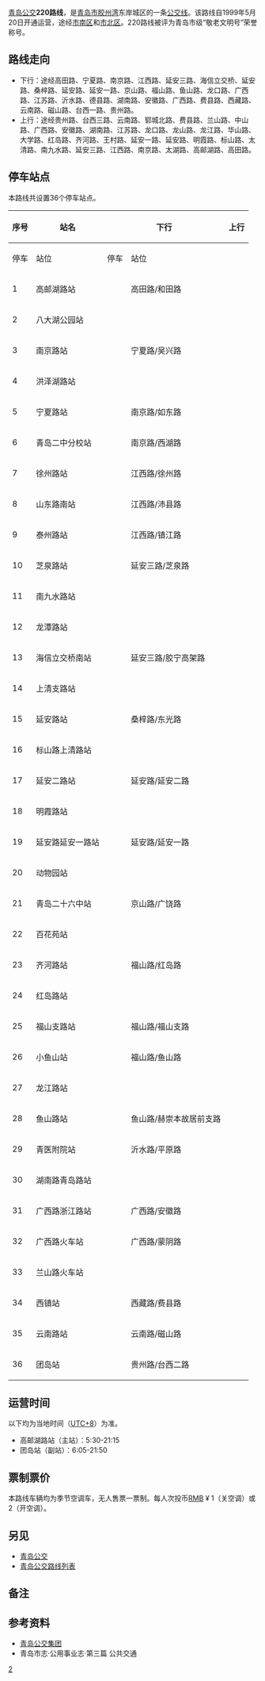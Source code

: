 {{Infobox Bus Route 
| image= [[File:SWB6820MG+220.jpg|250px]]
| number= 220路
| operator= [[青岛公交#青岛公交集团|公交]]市南巴士第四分公司
| garage= 宁夏路场站
| length= 12.8 [[千米|km]]
| time= 
| start= 和田路站
| via= 
| end= 团岛贵州路站
| level= 
| frequency= 
| Other_route= 
| vehicle=上海申沃 SWB6820MG
| Fare= [[人民币|RMB]] ¥ 2（开空调）<br>RMB ¥ 1（关空调）
| Section_Fare1=
| Section_Fare2=
| compete= 
| bgcolor= green
| fontcolor= white
}}
[[青岛公交|青岛公交]]'''220路线'''，是[[青岛市|青岛市]][[胶州湾|胶州湾]]东岸城区的一条[[青岛公交路线列表|公交线]]。该路线自1999年5月20日开通运营，途经[[市南区|市南区]]和[[市北区|市北区]]{{参|name=地图|{{cite|url=http://ditu.amap.com/search?query=220%E8%B7%AF&city=370200|title=高德地图 青岛220路|publisher=高德地图|accessdate=2016-10-20|archive-date=2016-10-21|archive-url=https://web.archive.org/web/20161021001036/http://ditu.amap.com/search?query=220%E8%B7%AF&city=370200|dead-url=no}}}}。220路线被评为青岛市级“敬老文明号”荣誉称号。{{参|{{cite|url=http://epaper.qingdaonews.com/html/lnshb/20161010/lnshb1034008.html|title=全国“敬老文明号”荣誉颁布三周年庆典|publisher=老年生活报|author=张磊|date=2016-10-10|accessdate=2016-10-20|archive-date=2020-12-20|archive-url=https://web.archive.org/web/20201220001222/http://epaper.qingdaonews.com/html/lnshb/20161010/lnshb1034008.html|dead-url=no}}}}

==路线走向==
*下行：途经高田路、宁夏路、南京路、江西路、延安三路、海信立交桥、延安路、桑梓路、延安路、延安一路、京山路、福山路、鱼山路、龙口路、广西路、江苏路、沂水路、德县路、湖南路、安徽路、广西路、费县路、西藏路、云南路、磁山路、台西一路、贵州路。
*上行：途经贵州路、台西三路、云南路、郓城北路、费县路、兰山路、中山路、广西路、安徽路、湖南路、江苏路、龙口路、龙山路、龙江路、华山路、大学路、红岛路、齐河路、王村路、延安一路、延安路、明霞路、标山路、太清路、南九水路、延安三路、江西路、南京路、太湖路、高邮湖路、高田路。{{参|name=指南|{{cite|author=青岛公交集团有限责任公司|title=青岛市公共交通汽电车乘车指南|location=青岛|publisher=青岛出版社|date=2002-05|isbn=7543620901}}}}{{参|name=新闻网A|{{cite|url=http://news.qingdaonews.com/qingdao/2014-11/19/content_10777421.htm|title=权威版青岛公交线路站点大全出炉 出门不迷路|publisher=青岛日报-青报网|date=2014-11-19|accessdate=2016-10-13|archive-date=2020-12-20|archive-url=https://web.archive.org/web/20201220001225/http://news.qingdaonews.com/qingdao/2014-11/19/content_10777421.htm|dead-url=no}}}}{{参|name=地图}}

==停车站点==
本路线共设置36个停车站点。{{参|name=指南}}{{参|name=官网|{{cite|url=http://www.qdbus.com.cn/web/XianLuList2.aspx?type=220|title=智能出行 > 线路站点 > 220路|publisher=青岛公交集团网站|access-date=2016-09-28|archive-url=https://web.archive.org/web/20161020175947/http://www.qdbus.com.cn/web/XianLuList2.aspx?type=220|archive-date=2016-10-20|dead-url=yes}}}}{{参|name=新闻网|{{cite|url=http://travel.qingdaonews.com/gongjiao/220road.html|title=青岛220路公交车路线|publisher=青岛新闻网|accessdate=2016-10-20|archive-date=2020-12-20|archive-url=https://web.archive.org/web/20201220001207/http://travel.qingdaonews.com/gongjiao/220road.html|dead-url=no}}}}{{参|name=新闻网A}}
{| class="wikitable" 
!rowspan="2" |序号!!rowspan="2" |站名!!colspan="2" |下行!!colspan="2" |上行!!rowspan="2" |换乘地铁
|-
!停车!!站位!!停车!!站位
|-
|1||高邮湖路站||{{QP|下}}{{QP|bus}}||高田路/和田路||{{QP|上}}{{QP|bus}}||高田路/和田路||
|-
|2||八大湖公园站||||||{{QP|上}}{{QP|bus}}||太湖路/高邮湖路||
|-
|3||南京路站||{{QP|下}}{{QP|bus}}||宁夏路/吴兴路||||||[[宁夏路站|宁夏路站]]{{QM|3i}}{{QM|5i}}
|-
|4||洪泽湖路站||||||{{QP|上}}{{QP|bus}}||太湖路/洪泽湖路||
|-
|5||宁夏路站||{{QP|下}}{{QP|bus}}||南京路/如东路||||||
|-
|6||青岛二中分校站||{{QP|下}}{{QP|bus}}||南京路/西湖路||{{QP|上}}{{QP|bus}}||江西路/南京路||[[江西路站|江西路站]]{{QM|3i}}
|-
|7||徐州路站||{{QP|下}}{{QP|bus}}||江西路/徐州路||{{QP|上}}{{QP|bus}}||江西路/徐州路||
|-
|8||山东路南站||{{QP|下}}{{QP|bus}}||江西路/沛县路||{{QP|上}}{{QP|bus}}||江西路/泰州路||
|-
|9||泰州路站||{{QP|下}}{{QP|bus}}||江西路/镇江路||||||
|-
|10||芝泉路站||{{QP|下}}{{QP|bus}}||延安三路/芝泉路||{{QP|上}}{{QP|bus}}||江西路/镇江南路||[[芝泉路站|芝泉路站]]{{QM|2i}}
|-
|11||南九水路站||||||{{QP|上}}{{QP|bus}}||南九水路/太清路||
|-
|12||龙潭路站||||||{{QP|上}}{{QP|bus}}||太清路/龙潭路||
|-
|13||海信立交桥南站||{{QP|下}}{{QP|bus}}||延安三路/胶宁高架路||||||[[海信桥站|海信桥站]]{{QM|2i}}{{QM|5i}}
|-
|14||上清支路站||||||{{QP|上}}{{QP|bus}}||太清路/上清支路||
|-
|15||延安路站||{{QP|下}}{{QP|bus}}||桑梓路/东光路||||||
|-
|16||标山路上清路站||||||{{QP|上}}{{QP|bus}}||标山路/上清路||
|-
|17||延安二路站||{{QP|下}}{{QP|bus}}||延安路/延安二路||||||
|-
|18||明霞路站||||||{{QP|上}}{{QP|bus}}||明霞路/标山路||
|-
|19||延安路延安一路站||{{QP|下}}{{QP|bus}}||延安路/延安一路||{{QP|上}}{{QP|bus}}||延安路/延安一路||
|-
|20||动物园站||||||{{QP|上}}{{QP|bus}}||延安一路/广饶路||[[广饶路站|广饶路站]]{{QM|1i}}
|-
|21||青岛二十六中站||{{QP|下}}{{QP|bus}}||京山路/广饶路||||||[[广饶路站|广饶路站]]{{QM|1i}}
|-
|22||百花苑站||||||{{QP|上}}{{QP|bus}}||王村路/延安一路||
|-
|23||齐河路站||{{QP|下}}{{QP|bus}}||福山路/红岛路||||||
|-
|24||红岛路站||||||{{QP|上}}{{QP|bus}}||红岛路/红岛支路||
|-
|25||福山支路站||{{QP|下}}{{QP|bus}}||福山路/福山支路||||||
|-
|26||小鱼山站||{{QP|下}}{{QP|bus}}||福山路/鱼山路||||||
|-
|27||龙江路站||||||{{QP|上}}{{QP|bus}}||龙江路-黄县支路||
|-
|28||鱼山路站||{{QP|下}}{{QP|bus}}||鱼山路/赫崇本故居前支路||||||
|-
|29||青医附院站||{{QP|下}}{{QP|bus}}||沂水路/平原路||{{QP|上}}{{QP|bus}}||龙山路/龙口路||[[沂水路站|沂水路站]]{{QM|4i}}
|-
|30||湖南路青岛路站||||||{{QP|上}}{{QP|bus}}||湖南路/青岛路||
|-
|31||广西路浙江路站||{{QP|下}}{{QP|bus}}||广西路/安徽路||{{QP|上}}{{QP|bus}}||广西路/浙江路||
|-
|32||广西路火车站||{{QP|下}}{{QP|bus}}||广西路/蒙阴路||||||[[青岛站|青岛站]]{{QM|1i}}{{QM|3i}}
|-
|33||兰山路火车站||||||{{QP|上}}{{QP|bus}}||兰山路/广西支路||[[青岛站|青岛站]]{{QM|1i}}{{QM|3i}}
|-
|34||西镇站||{{QP|下}}{{QP|bus}}||西藏路/费县路||{{QP|上}}{{QP|bus}}||费县路/西藏路||[[西镇站|西镇站]]{{QM|1i}}
|-
|35||云南路站||{{QP|下}}{{QP|bus}}||云南路/磁山路||{{QP|上}}{{QP|bus}}||云南路/郓城北路||[[西镇站|西镇站]]{{QM|1i}}
|-
|36||团岛站||{{QP|下}}{{QP|bus}}||贵州路/台西二路||{{QP|上}}{{QP|bus}}||贵州路/台西二路||[[贵州路站|贵州路站]]{{QM|1i}}
|}

==运营时间==
以下均为当地时间（[[UTC+8|UTC+8]]）为准。{{参|name=指南}}{{参|name=官网}}{{参|name=新闻网}}
*高邮湖路站（主站）：5:30-21:15
*团岛站（副站）：6:05-21:50

==票制票价==
{{See also|青岛公交#票制票价}}
本路线车辆均为季节空调车，无人售票一票制。每人次投币[[人民币|RMB]] ¥ 1（关空调）或2（开空调）。{{参|{{cite|url=http://news.qingdaonews.com/qingdao/2016-09/13/content_11757711.htm|title=16条季节性空调线路本周五关空调 票价恢复1元|publisher=青岛新闻网|date=2016-09-13|accessdate=2016-09-28|archive-date=2020-12-20|archive-url=https://web.archive.org/web/20201220001142/http://news.qingdaonews.com/qingdao/2016-09/13/content_11757711.htm|dead-url=no}}}}{{参|name=新闻网}}

== 另见 ==
*[[青岛公交|青岛公交]]
*[[青岛公交路线列表|青岛公交路线列表]]

==备注==
{{ReflistH}}
{{NoteFoot}}
{{ReflistF}}

== 参考资料 ==
{{ReflistH}}
* [http://www.qd-bus.com.cn/ 青岛公交集团]{{dead link|date=2018年5月 |bot=InternetArchiveBot |fix-attempted=yes }}
* 青岛市志·公用事业志·第三篇 公共交通
{{RefFoot}}
{{ReflistF}}
{{青岛公交路线}}
[[Category:青岛公交路线|2]]